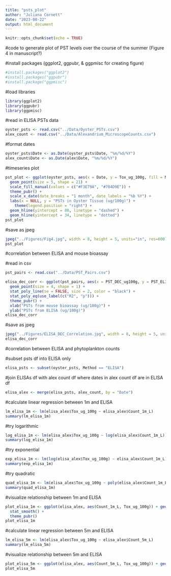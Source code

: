 ```yaml
---
title: "psts_plot"
author: "Juliana Cornett"
date: "2023-08-22"
output: html_document
---
```


```r
knitr::opts_chunk$set(echo = TRUE)
```

#code to generate plot of PST levels over the course of the summer (Figure 4 in manuscript?)

#install packages (ggplot2, ggpubr, & ggpmisc for creating figure)

```r
#install.packages("ggplot2")
#install.packages("ggpubr")
#install.package("ggpmisc")
```

#load libraries

```r
library(ggplot2)
library(ggpubr)
library(ggpmisc)
```

#read in ELISA PSTs data

```r
oyster_psts <- read.csv("../Data/Oyster_PSTs.csv")
alex_count <- read.csv("../Data/Alexandrium_MicroscopeCounts.csv")
```

#format dates

```r
oyster_psts$Date <- as.Date(oyster_psts$Date, "%m/%d/%Y")
alex_count$Date <- as.Date(alex$Date, "%m/%d/%Y")
```

#timeseries plot 

```r
pst_plot <- ggplot(oyster_psts, aes(x = Date, y = Tox_ug_100g, fill = Method)) +
  geom_point(size = 5, shape = 21) +
  scale_fill_manual(values = c("#F3E79A", "#704D9E")) +
  theme_pubr() +
  scale_x_date(date_breaks = "1 month", date_labels = "%b %Y") +
  labs(x = NULL, y = "PSTs in Oyster Tissue (ug/100g)") +
    theme(legend.position = "right") +
  geom_hline(yintercept = 80, linetype = "dashed") +
  geom_hline(yintercept = 34, linetype = "dotted")
pst_plot
```

#save as jpeg

```r
jpeg("../Figures/Fig4.jpg", width = 8, height = 5, units="in", res=600)
pst_plot
```

#correlation between ELISA and mouse bioassay

#read in csv

```r
pst_pairs <- read.csv("../Data/PST_Pairs.csv")
```

```r
elisa_dec_corr <- ggplot(pst_pairs, aes(x = PST_DEC_ug100g, y = PST_ELISA_ug100g)) + 
  geom_point(size = 4, shape = 1) + 
  stat_poly_line(se = FALSE, size = 2, color = "black") +
  stat_poly_eq(use_label(c("R2", "p"))) +
  theme_pubr() +
  xlab("PSTs from mouse bioassay (ug/100g)") +
  ylab("PSTs from ELISA (ug/100g)")
elisa_dec_corr
```

#save as jpeg

```r
jpeg("../Figures/ELISA_DEC_Correlation.jpg", width = 8, height = 5, units="in", res=600)
elisa_dec_corr
```

#correlation between ELISA and phytoplankton counts

#subset psts df into ELISA only

```r
elisa_psts <- subset(oyster_psts, Method == "ELISA")
```

#join ELISAs df with alex count df where dates in alex count df are in ELISA df

```r
elisa_alex <- merge(elisa_psts, alex_count, by = "Date")
```

#calculate linear regression between 1m and ELISA

```r
lm_elisa_1m <- lm(elisa_alex$Tox_ug_100g ~ elisa_alex$Count_1m_L)
summary(lm_elisa_1m)
```

#try logarithmic 

```r
log_elisa_1m <- lm(elisa_alex$Tox_ug_100g ~ log(elisa_alex$Count_1m_L))
summary(log_elisa_1m)
```

#try exponential

```r
exp_elisa_1m <- lm(log(elisa_alex$Tox_ug_100g) ~ elisa_alex$Count_1m_L)
summary(exp_elisa_1m)
```

#try quadratic

```r
quad_elisa_1m <- lm(elisa_alex$Tox_ug_100g ~ poly(elisa_alex$Count_1m_L,2))
summary(quad_elisa_1m)
```

#visualize relationship between 1m and ELISA

```r
plot_elisa_1m <- ggplot(elisa_alex, aes(Count_1m_L, Tox_ug_100g)) + geom_point() +
  stat_smooth() + 
  theme_pubr()
plot_elisa_1m
```

#calculate linear regression between 5m and ELISA

```r
lm_elisa_5m <- lm(elisa_alex$Tox_ug_100g ~ elisa_alex$Count_5m_L)
summary(lm_elisa_5m)
```

#visualize relationship between 5m and ELISA

```r
plot_elisa_5m <- ggplot(elisa_alex, aes(Count_5m_L, Tox_ug_100g)) + geom_point() + geom_smooth(method = "lm") + theme_pubr()
plot_elisa_5m
```
